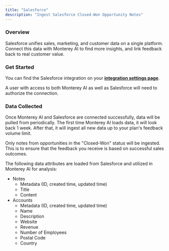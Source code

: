 ```yaml
---
title: "Salesforce"
description: "Ingest Salesforce Closed-Won Opportunity Notes"
---
```


### Overview

Salesforce unifies sales, marketing, and customer data on a single platform. Connect this data with Monterey AI to find more insights, and link feedback back to real customer value.

### Get Started

You can find the Salesforce integration on your **[integration settings page](https://app.monterey.ai/w/default/settings/integrations/salesforce)**.

A user with access to both Monterey AI as well as Salesforce will need to authorize the connection.

<Steps>
  <Step title='Go to "Settings"' />
  <Step title='Click "Integrations" in the navigation menu' />
  <Step title='Click "Salesforce"' />
  <Step title='Click "Connect"' />
  <Step title='If necessary, log in to Salesforce using the appropriate account' />
  <Step title='Review and approve the permissions requested' />
  <Step title='Once confirmed, you will be returned to Monterey AI, where you can toggle on ingestion of sales notes' />
</Steps>


### Data Collected

Once Monterey AI and Salesforce are connected successfully, data will be pulled from periodically. The first time Monterey AI loads data, it will look back 1 week. After that, it will ingest all new data up to your plan's feedback volume limit.

Only notes from opportunities in the "Closed-Won" status will be ingested. This is to ensure that the feedback you receive is based on successful sales outcomes.

The following data attributes are loaded from Salesforce and utilized in Monterey AI for analysis:
- Notes
  - Metadata (ID, created time, updated time)
  - Title
  - Content
- Accounts
  - Metadata (ID, created time, updated time)
  - Name
  - Description
  - Website
  - Revenue
  - Number of Employees
  - Postal Code
  - Country
